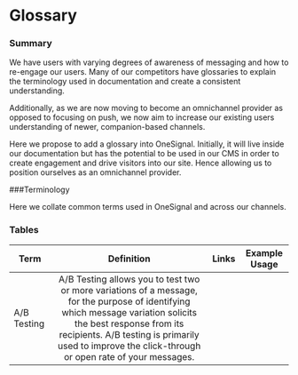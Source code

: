 # Glossary

### Summary

  We have users with varying degrees of awareness of messaging and how to re-engage our users. Many of our competitors have glossaries to explain the terminology used in documentation and create a consistent understanding.

 Additionally, as we are now moving to become an omnichannel provider as opposed to focusing on push, we now aim to increase our existing users understanding of newer, companion-based channels.

 Here we propose to add a glossary into OneSignal. Initially, it will live inside our documentation but has the potential to be used in our CMS in order to create engagement and drive visitors into our site. Hence allowing us to position ourselves as an omnichannel provider.
 
###Terminology

Here we collate common terms used in OneSignal and across our channels.

### Tables

|     Term      |   Definition         |    Links      | Example Usage |
| ------------- |:--------------------:|:-------------:|:-------------:|
| A/B Testing   | A/B Testing allows you to test two or more variations of a message, for the purpose of identifying which message variation solicits the best response from its recipients. A/B testing is primarily used to improve the click-through or open rate of your messages.    |
